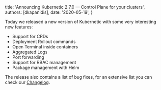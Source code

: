 
  title: 'Announcing Kubernetic 2.7.0 — Control Plane for your clusters',
  authors: [dkapanidis],
  date: '2020-05-19',
}

Today we released a new version of Kubernetic with some very interesting new features:

* Support for CRDs
* Deployment Rollout commands
* Open Terminal inside containers
* Aggregated Logs
* Port forwarding
* Support for RBAC management
* Package management with Helm

The release also contains a list of bug fixes, for an extensive list you can check our [Changelog](https://docs.kubernetic.com/changelog).
